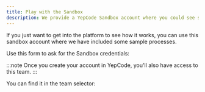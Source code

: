 ```yaml
---
title: Play with the Sandbox
description: We provide a YepCode Sandbox account where you could see some process samples
---
```


<script defer="defer" src="https://yepcode.io/sdk/forms.js"></script>


If you just want to get into the platform to see how it works, you can use this sandbox account where we have included some sample processes.

Use this form to ask for the Sandbox credentials:

<div className="YepCodeForm">
  <div
    data-yepcode-form-team="yepcode"
    data-yepcode-form-process="ed8d47f6-8413-4dec-b8ed-30c302bcfb6c"
  ></div>
</div>

:::note
Once you create your account in YepCode, you'll also have access to this team.
:::

You can find it in the team selector:

<Screenshot src="change-team.png" />
